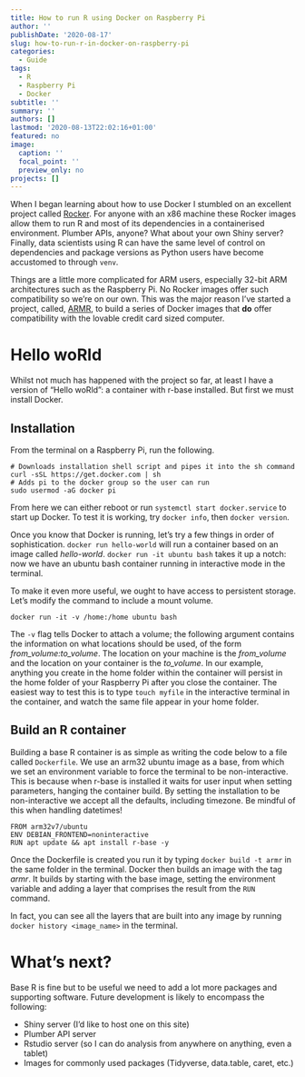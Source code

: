 ```yaml
---
title: How to run R using Docker on Raspberry Pi
author: ''
publishDate: '2020-08-17'
slug: how-to-run-r-in-docker-on-raspberry-pi
categories:
  - Guide
tags:
  - R
  - Raspberry Pi
  - Docker
subtitle: ''
summary: ''
authors: []
lastmod: '2020-08-13T22:02:16+01:00'
featured: no
image:
  caption: ''
  focal_point: ''
  preview_only: no
projects: []
---
```


When I began learning about how to use Docker I stumbled on an excellent project called [Rocker](https://www.rocker-project.org/). For anyone with an x86 machine these Rocker images allow them to run R and most of its dependencies in a containerised environment. Plumber APIs, anyone? What about your own Shiny server? Finally, data scientists using R can have the same level of control on dependencies and package versions as Python users have become accustomed to through `venv`.

Things are a little more complicated for ARM users, especially 32-bit ARM architectures such as the Raspberry Pi. No Rocker images offer such compatibility so we're on our own. This was the major reason I've started a project, called, [ARMR](https://www.algorist.co.uk/project/armr/), to build a series of Docker images that **do** offer compatibility with the lovable credit card sized computer.

# Hello woRld

Whilst not much has happened with the project so far, at least I have a version of "Hello woRld": a container with r-base installed. But first we must install Docker.

## Installation
From the terminal on a Raspberry Pi, run the following.

```
# Downloads installation shell script and pipes it into the sh command
curl -sSL https://get.docker.com | sh
# Adds pi to the docker group so the user can run
sudo usermod -aG docker pi
```

From here we can either reboot or run `systemctl start docker.service` to start up Docker. To test it is working, try `docker info`, then `docker version`.

Once you know that Docker is running, let's try a few things in order of sophistication. `docker run hello-world` will run a container based on an image called _hello-world_. `docker run -it ubuntu bash` takes it up a notch: now we have an ubuntu bash container running in interactive mode in the terminal.

To make it even more useful, we ought to have access to persistent storage. Let's modify the command to include a mount volume.

```
docker run -it -v /home:/home ubuntu bash
```

The `-v` flag tells Docker to attach a volume; the following argument contains the information on what locations should be used, of the form *from_volume:to_volume*. The location on your machine is the *from_volume* and the location on your container is the *to_volume*. In our example, anything you create in the home folder within the container will persist in the home folder of your Raspberry Pi after you close the container. The easiest way to test this is to type `touch myfile` in the interactive terminal in the container, and watch the same file appear in your home folder.


## Build an R container

Building a base R container is as simple as writing the code below to a file called `Dockerfile`. We use an arm32 ubuntu image as a base, from which we set an environment variable to force the terminal to be non-interactive. This is because when r-base is installed it waits for user input when setting parameters, hanging the container build. By setting the installation to be non-interactive we accept all the defaults, including timezone. Be mindful of this when handling datetimes!

```
FROM arm32v7/ubuntu
ENV DEBIAN_FRONTEND=noninteractive
RUN apt update && apt install r-base -y
```

Once the Dockerfile is created you run it by typing `docker build -t armr` in the same folder in the terminal. Docker then builds an image with the tag _armr_. It builds by starting with the base image, setting the environment variable and adding a layer that comprises the result from the `RUN` command.

In fact, you can see all the layers that are built into any image by running `docker history <image_name>` in the terminal.


# What's next?
Base R is fine but to be useful we need to add a lot more packages and supporting software. Future development is likely to encompass the following:

* Shiny server (I'd like to host one on this site)
* Plumber API server
* Rstudio server (so I can do analysis from anywhere on anything, even a tablet)
* Images for commonly used packages (Tidyverse, data.table, caret, etc.)
